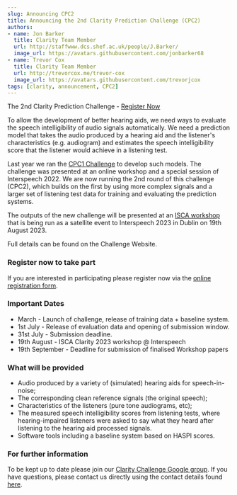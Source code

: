 ```yaml
---
slug: Announcing CPC2
title: Announcing the 2nd Clarity Prediction Challenge (CPC2)
authors:
- name: Jon Barker
  title: Clarity Team Member
  url: http://staffwww.dcs.shef.ac.uk/people/J.Barker/
  image_url: https://avatars.githubusercontent.com/jonbarker68
- name: Trevor Cox
  title: Clarity Team Member
  url: http://trevorcox.me/trevor-cox
  image_url: https://avatars.githubusercontent.com/trevorjcox
tags: [clarity, announcement, CPC2]
---
```


The 2nd Clarity Prediction Challenge - [Register Now](https://claritychallenge.org/docs/cpc2/taking_part/cpc2_registration)

To allow the development of better hearing aids, we need ways to evaluate the speech intelligibility of audio signals automatically. We need a prediction model that takes the audio produced by a hearing aid and the listener's characteristics (e.g. audiogram) and estimates the speech intelligibility score that the listener would achieve in a listening test.

Last year we ran the [CPC1 Challenge](https://claritychallenge.org/docs/cpc1/cpc1_intro) to develop such models. The challenge was presented at an online workshop and a special session of Interspeech 2022. We are now running the 2nd round of this challenge (CPC2), which builds on the first by using more complex signals and a larger set of listening test data for training and evaluating the prediction systems.

The outputs of the new challenge will be presented at an [ISCA workshop](https://claritychallenge.org/clarity2023-workshop/) that is being run as a satellite event to Interspeech 2023 in Dublin on 19th August 2023.

Full details can be found on the Challenge Website.

### Register now to take part

If you are interested in participating please register now via the [online registration form](https://claritychallenge.org/docs/cpc2/taking_part/cpc2_registration).

### Important Dates

- March - Launch of challenge, release of training data + baseline system.
- 1st July - Release of evaluation data and opening of submission window.
- 31st July - Submission deadline.
- 19th August - ISCA Clarity 2023 workshop @ Interspeech
- 19th September - Deadline for submission of finalised Workshop papers

### What will be provided

- Audio produced by a variety of (simulated) hearing aids for speech-in-noise;
- The corresponding clean reference signals (the original speech);
- Characteristics of the listeners (pure tone audiograms, etc);
- The measured speech intelligibility scores from listening tests, where hearing-impaired listeners were asked to say what they heard after listening to the hearing aid processed signals.
- Software tools including a baseline system based on HASPI scores.

### For further information

To be kept up to date please join our [Clarity Challenge Google group](https://groups.google.com/g/clarity-challenge). If you have questions, please contact us directly using the contact details found [here](https://claritychallenge.org/contact).
